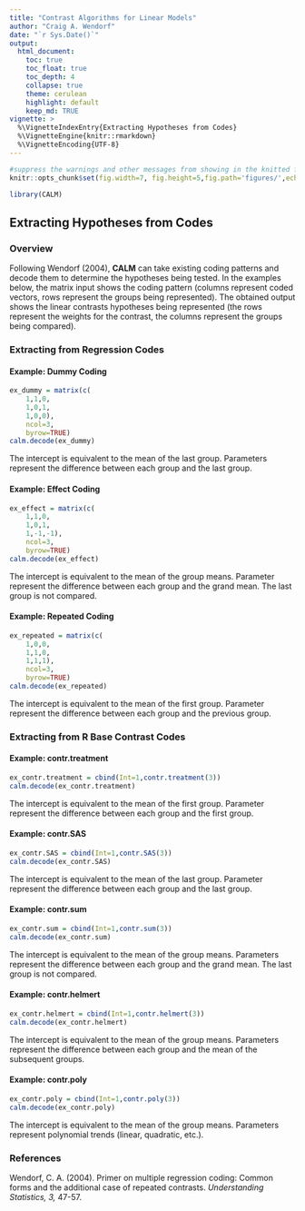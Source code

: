 ```yaml
---
title: "Contrast Algorithms for Linear Models"
author: "Craig A. Wendorf"
date: "`r Sys.Date()`"
output:
  html_document:
    toc: true
    toc_float: true
    toc_depth: 4
    collapse: true
    theme: cerulean
    highlight: default
    keep_md: TRUE
vignette: >
  %\VignetteIndexEntry{Extracting Hypotheses from Codes}
  %\VignetteEngine{knitr::rmarkdown}
  %\VignetteEncoding{UTF-8}
---
```


```r
#suppress the warnings and other messages from showing in the knitted file.
knitr::opts_chunk$set(fig.width=7, fig.height=5,fig.path='figures/',echo=TRUE,warning=FALSE,message=FALSE)
```

```r
library(CALM)
```

## Extracting Hypotheses from Codes

### Overview

Following Wendorf (2004), **CALM** can take existing coding patterns and decode them to determine the hypotheses being tested. In the examples below, the matrix input shows the coding pattern (columns represent coded vectors, rows represent the groups being represented). The obtained output shows the linear contrasts hypotheses being represented (the rows represent the weights for the contrast, the columns represent the groups being compared).

### Extracting from Regression Codes

#### Example: Dummy Coding

```r
ex_dummy = matrix(c(
    1,1,0,
    1,0,1,
    1,0,0),
    ncol=3,
    byrow=TRUE)
calm.decode(ex_dummy)
```

The intercept is equivalent to the mean of the last group. Parameters represent the difference between each group and the last group. 

#### Example: Effect Coding

```r
ex_effect = matrix(c(
    1,1,0,
    1,0,1,
    1,-1,-1),
    ncol=3,
    byrow=TRUE)
calm.decode(ex_effect)
```

The intercept is equivalent to the mean of the group means. Parameter represent the difference between each group and the grand mean. The last group is not compared. 

#### Example: Repeated Coding

```r
ex_repeated = matrix(c(
    1,0,0,
    1,1,0,
    1,1,1),
    ncol=3,
    byrow=TRUE)
calm.decode(ex_repeated)
```

The intercept is equivalent to the mean of the first group. Parameter represent the difference between each group and the previous group. 

### Extracting from R Base Contrast Codes

#### Example: contr.treatment

```r
ex_contr.treatment = cbind(Int=1,contr.treatment(3))
calm.decode(ex_contr.treatment)
```

The intercept is equivalent to the mean of the first group. Parameter represent the difference between each group and the first group. 

#### Example: contr.SAS

```r
ex_contr.SAS = cbind(Int=1,contr.SAS(3))
calm.decode(ex_contr.SAS)
```

The intercept is equivalent to the mean of the last group. Parameter represent the difference between each group and the last group.

#### Example: contr.sum

```r
ex_contr.sum = cbind(Int=1,contr.sum(3))
calm.decode(ex_contr.sum)
```

The intercept is equivalent to the mean of the group means. Parameters represent the difference between each group and the grand mean. The last group is not compared.

#### Example: contr.helmert

```r
ex_contr.helmert = cbind(Int=1,contr.helmert(3))
calm.decode(ex_contr.helmert)
```

The intercept is equivalent to the mean of the group means. Parameters represent the difference between each group and the mean of the subsequent groups. 

#### Example: contr.poly

```r
ex_contr.poly = cbind(Int=1,contr.poly(3))
calm.decode(ex_contr.poly)
```

The intercept is equivalent to the mean of the group means. Parameters represent polynomial trends (linear, quadratic, etc.).

### References

Wendorf, C. A. (2004). Primer on multiple regression coding: Common forms and the additional case of repeated contrasts. *Understanding Statistics, 3,* 47-57. 
